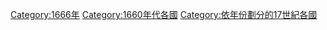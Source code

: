[[Category:1666年|Category:1666年]]
[[Category:1660年代各國|Category:1660年代各國]]
[[Category:依年份劃分的17世紀各國|Category:依年份劃分的17世紀各國]]